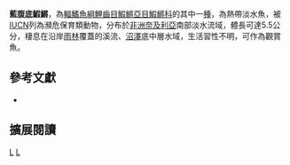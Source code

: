 {{Speciesbox 
| genus = Fundulopanchax
| species = arnoldi
| status = EN
| status_system = IUCN3.1
| authority = [[Boulenger|Boulenger]], 1908
| synonyms = *''Fundulus arnoldi, Boulenger, 1908 ''
*''Aphyosemion arnoldi, Boulenger, 1908 ''
}}
'''藍腹底鰕鱂'''，為[[輻鰭魚綱|輻鰭魚綱]][[鯉齒目|鯉齒目]][[鰕鱂亞目|鰕鱂亞目]][[鰕鱂科|鰕鱂科]]的其中一[[種|種]]，為熱帶淡水魚，被[[IUCN|IUCN]]列為瀕危保育類動物，分布於[[非洲|非洲]][[奈及利亞|奈及利亞]]南部淡水流域，體長可達5.5公分，棲息在沿岸[[雨林|雨林]]覆蓋的溪流、[[沼澤|沼澤]]底中層水域，生活習性不明，可作為觀賞魚。

== 參考文獻 ==
*{{FishBase_species|genus=Fundulopanchax|species=arnoldi|year=2014|month=7}}

== 擴展閱讀 ==
{{refbegin}}
{{wikispecies-inline|Fundulopanchax arnoldi|藍腹底鰕鱂}}
{{refend}}
{{Taxonbar|from=Q129448}}

[[Category:觀賞魚|L]]
[[Category:底鰕鱂屬|L]]


{{魚類小作品}}